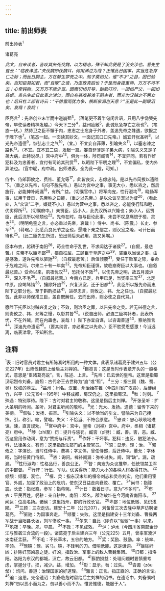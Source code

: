 ```yaml
---
---
---
```

title: 前出师表
---



前出师表<sup>1</sup>


诸葛亮

*此文，自来读者，皆叹其矢死伐魏，以为精忠，殊不知此便是了没交涉也。看先生自云：“临表涕泣。”夫伐魏即伐魏耳，何用涕泣为哉？正惟此日国事，实当危急存亡之际；而此日嗣主，方在醉生梦死之中。知子莫如父，惟“不才”之目，固已验矣。岂知臣莫如君，而“自取”之语，乃遂敢真蹈也？于是而身提重师，万万不可不去；心牵钝物，又万万不能少宽。因而切切开导，勤勤叮咛，一回如严父，一回如慈妪。盖先生此日此表之涕泣，固自有甚难甚难于嗣主者，而非为汉贼之不两立也！后日杜工部有诗云：“干排雷雨犹力争，根断泉源岂天意？”正是此一副眼泪矣。哀哉！哀哉！*

臣亮言<sup>2</sup>：先帝创业未半而中道崩殂<sup>3</sup>，（落笔更不着半句闲言语，只用八字恸哭先帝，早使读者精神发越。）今天下三分<sup>4</sup>，益州疲敝<sup>5</sup>，此诚危急存亡之秋也<sup>6</sup>。（笔态一伏。）然侍卫之臣不懈于内，忠志之士忘身于外者，盖追先帝之殊遇，欲报之于陛下也<sup>7</sup>。（笔态一起。一面读其妙文，一面记其口口先帝。）诚宜开张圣听<sup>8</sup>，以光先帝遗德<sup>9</sup>，恢弘志士之气<sup>10</sup>，（宜。）不宜妄自菲薄，引喻失义<sup>11</sup>，以塞忠谏之路也<sup>12</sup>。（不宜。宜不宜二语，发起一篇。妄自菲薄是子弟大病，引喻失义又是子弟大病，此特说尽。）宫中府中<sup>13</sup>，俱为一体，陟罚臧否<sup>14</sup>，不宜异同。若有作奸犯科及为忠善者，宜付有司论其刑赏<sup>15</sup>，以昭陛下平明之理<sup>16</sup>，不宜偏私，使内外异法也。（官中昵，府中疏。出师进表，全为此一段，可知。）

侍中、侍郎郭攸之、费祎、董允等<sup>17</sup>，此皆良实，志虑忠纯，是以先帝简拔以遗陛下。（重之以先帝，句句不脱先帝。）愚以为宫中之事，事无大小，悉以咨之，然后施行，必能裨补阙漏<sup>18</sup>，有所广益。（切嘱官中。）将军向宠，性行淑均<sup>19</sup>，晓畅军事，试用于昔日，先帝称之曰能，（重之以先帝。）是以众议举宠以为督<sup>20</sup>，（看此处，入“众议”二字，嫌疑不小。）愚以为营中之事，悉以咨之，必能使行阵和睦，优劣得所<sup>21</sup>。（切嘱府中。）亲贤臣，远小人，此先汉所以兴隆也；亲小人，远贤臣，此后汉所以倾颓也<sup>22</sup>。先帝在时，每与臣论此事，未尝不叹息痛恨于桓、灵也<sup>23</sup>。（明明龟鉴之言，亦必重以先帝，哀哉！）侍中、尚书、（陈震。）长史、参军<sup>24</sup>，（蒋琬。）此悉贞良死节之臣也，愿陛下亲之信之，则汉室之隆，可计日而待也<sup>25</sup>。（此二臣先生所进，恐出师后未必用，故又另嘱。）

臣本布衣，躬耕于南阳<sup>26</sup>，苟全性命于乱世，不求闻达于诸侯<sup>27</sup>。（自叙，最悲苦。）先帝不以臣卑鄙<sup>28</sup>，猥自枉屈，三頋臣于草庐之中<sup>29</sup>，咨臣以当世之事，由是感激，遂许先帝以驱驰<sup>30</sup>。（自叙最悲苦。）后值倾覆<sup>31</sup>，受任于败军之际，奉命于危难之间，尔来二十有一年矣<sup>32</sup>。先帝知臣谨慎，故临崩寄臣以大事也。（自叙最悲苦。）受命以来，夙夜忧叹<sup>33</sup>，恐托付不效<sup>34</sup>，以伤先帝之明，故五月渡泸<sup>35</sup>，深入不毛<sup>36</sup>。（自叙最悲苦。）今南方已定，兵甲已足，当奖率三军<sup>37</sup>，北定中原，庶竭驽钝<sup>38</sup>，攘除奸凶<sup>39</sup>，兴复汉室，还于旧都<sup>40</sup>，此臣所以报先帝而忠陛下之职分也。至于斟酌损益<sup>41</sup>，进尽忠言，则攸之、祎、允之任也。（自叙最悲苦。此非以师保推三臣，盖自既解任，去而出师，则必使之自代耳。）

愿陛下托臣以讨贼兴复之效；不效，则治臣之罪，以告先帝之灵。若无兴德之言，则责攸之、祎、允等之慢，以彰其咎<sup>42</sup>。（说自出师，必连三臣裨补者，此表所忧，不在外贼，而在内蛊也，哀哉！）陛下亦宜自谋，以咨诹善道<sup>43</sup>，察纳雅言<sup>44</sup>，深追先帝遗诏<sup>45</sup>。（要其纳言，亦必重之以先帝。）臣不胜受恩感激！今当远离，临表涕零，不知所言。

## 注释

<sup>1</sup>表：旧时官员对君主有所陈奏时所用的一种文体。此表系诸葛亮于建兴五年（公元227年）出师伐魏前上给后主刘禅的。
<sup>2</sup>臣亮言：这是当时作表章开头的一般格式，意思是“臣诸葛亮说”。言，陈述、上言。
<sup>3</sup>先帝：已去世的皇帝。这里是指蜀汉昭烈帝刘备。崩殂：古代帝王去世称为“崩”或“殂”。
<sup>4</sup>三分：指三国（魏、蜀、吴）玫权的鼎立。
<sup>5</sup>益州：州名。汉置，州治始在锥（今四川省广汉县），后徙绵竹，兴平（公元194—195年）中移成都，蜀汉仍之。这里指蜀汉。
<sup>6</sup>秋：时刻。
<sup>7</sup>殊遇：特别厚待。陛下：古时对君主的敬称。这里是指后主刘禅。
<sup>8</sup>开张圣听：扩大圣明的听闻。圣听，对君主听闻的敬称。
<sup>9</sup>光：光大、发扬。遗德：留传下来的美德。
<sup>10</sup>恢弘：发扬、振奋。
<sup>11</sup>引喻失义：以不恰当的引文、譬喻来为自己掩饰。引，称引。喻，譬喻。失义：不恰当、不符合原意。
<sup>12</sup>忠谏：忠心耿耿地进谏。谏，直言规劝。
<sup>13</sup>官中府中：宫中，皇帝（刘禅）宫中。府中，丞相（诸葛亮）府中。
<sup>14</sup>陟（zhì至）罚：提升与惩罚。臧否（pǐ劈）：臧，善。否，恶。臧、否这里用作动词，意为“赞扬与斥责”。
<sup>15</sup>作奸：干坏事。犯科：违反、触犯法令。科，法律条文。有司：这里指政法部门的主管官员。
<sup>16</sup>昭：显示。理：治。
<sup>17</sup>郭攸之：字演长，当时任侍中。费祎；字文伟，曾任侍郎，后迁侍中。董允：字休昭，当时任黄门侍郎。
<sup>18</sup>咨：询问。裨补阙漏：弥补过失。阙，同“缺”。漏，疏漏。
<sup>19</sup>性行淑均：性格品行，善良公正。
<sup>20</sup>督：向宠为众议推举，任统领禁卫军的中部督。
<sup>21</sup>行阵：行伍、军队。优劣得所：能力大小的各种人材各得其所。
<sup>22</sup>倾颓：倾覆、衰亡。
<sup>23</sup>桓、灵：指东汉末年的桓帝刘志和灵帝刘宏。他们重用宦官、外戚，加深了政治上的危机，使东汉日益走向衰败、覆亡。
<sup>24</sup>尚书：指陈震。长史：指张裔。参军：指蒋琬。
<sup>25</sup>计日：数着日子。意为“不多时”。
<sup>26</sup>布衣：平民百姓。躬耕：亲自耕种。南阳：郡名。郡治故址在今河南省南阳市。
<sup>27</sup>闻达：位高名扬。诸侯：这里指州，郡的行政长官。
<sup>28</sup>卑鄙：地位低微、见识浅陋。
<sup>29</sup>三顾：三次走访。建安十二年（公元207），刘备曾三次去隆中草庐访聘诸葛亮。
<sup>30</sup>驱驰：为国事奔走。
<sup>31</sup>倾覆：失败。这里是指建安十三年刘备、曹操两军战于当阳县长坂，刘军惨败一事。
<sup>32</sup>尔来：自此（即许以“驱驰”一事）以来。
<sup>33</sup>夙夜：早晚。夙，早晨。
<sup>34</sup>不效：不见成效。
<sup>35</sup>泸：泸水（今四川省南部金沙江与雅砻江合流的一段）。诸葛亮于后主建兴三年（公元225）五月，曾率军渡泸水南征孟获。
<sup>36</sup>不毛：不长草木，五谷的地方。
<sup>37</sup>奖：奖励、鼓励。率：统率、率领。
<sup>38</sup>驽钝：驽，劣马。钝，不锋利的刀。借喻低能。这是谦词。
<sup>39</sup>攘除奸凶：排除奸邪凶恶之徒。奸凶，指政治、军事上的敌人曹魏集团。
<sup>40</sup>旧都：指洛阳。洛阳为东汉的都城，汉亡，故云旧都。
<sup>41</sup>斟酌损益：处理问题时要慎重考虑，掌握分寸。损，减少。益，增加。
<sup>42</sup>彰：显示。咎：过失。
<sup>43</sup>咨诹（zōu邹）：询问。善道：治理国家的好道理。
<sup>44</sup>雅言：正言。指正直的、正确的言论。
<sup>45</sup>迫：追思。先帝遗诏：刘备临危时留给后主刘禅的诏书。在遗诏中，刘备嘱咐刘禅“勿以恶小而为之，勿以善小而不为。惟贤惟德，能服于人”。